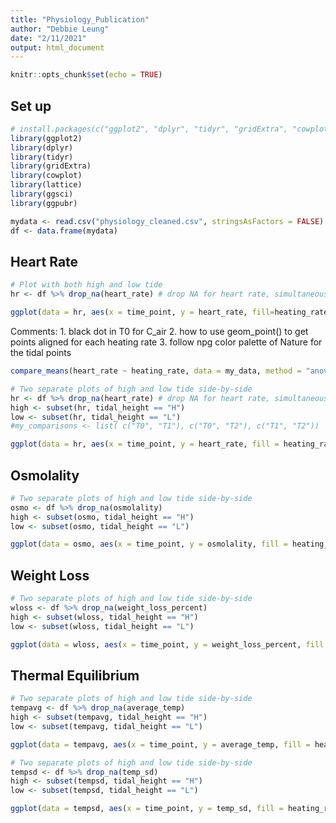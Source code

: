 ```yaml
---
title: "Physiology_Publication"
author: "Debbie Leung"
date: "2/11/2021"
output: html_document
---
```


```r
knitr::opts_chunk$set(echo = TRUE)
```

## Set up
```r
# install.packages(c("ggplot2", "dplyr", "tidyr", "gridExtra", "cowplot", "lattice", "ggsci", "ggpubr"))
library(ggplot2)
library(dplyr)
library(tidyr)
library(gridExtra)
library(cowplot)
library(lattice)
library(ggsci)
library(ggpubr)
```

```r
mydata <- read.csv("physiology_cleaned.csv", stringsAsFactors = FALSE) %>% na_if("")
df <- data.frame(mydata)
```

## Heart Rate

```r
# Plot with both high and low tide
hr <- df %>% drop_na(heart_rate) # drop NA for heart rate, simultaneously filtering for H and L only

ggplot(data = hr, aes(x = time_point, y = heart_rate, fill=heating_rate)) + stat_boxplot(geom = "errorbar") + geom_boxplot() + geom_point(aes(color=tidal_height), alpha=0.7) + labs(x="time point", y="heart rate (hertz)", fill="warming rate") + theme_bw() + scale_fill_npg()
```

Comments:
1. black dot in T0 for C_air
2. how to use geom_point() to get points aligned for each heating rate
3. follow npg color palette of Nature for the tidal points

```r
compare_means(heart_rate ~ heating_rate, data = my_data, method = "anova")
```

```r
# Two separate plots of high and low tide side-by-side
hr <- df %>% drop_na(heart_rate) # drop NA for heart rate, simultaneously filtering for H and L only
high <- subset(hr, tidal_height == "H")
low <- subset(hr, tidal_height == "L")
#my_comparisons <- list( c("T0", "T1"), c("T0", "T2"), c("T1", "T2"))

ggplot(data = hr, aes(x = time_point, y = heart_rate, fill = heating_rate)) + stat_boxplot(geom = "errorbar") + geom_boxplot() + geom_point() + facet_wrap(~tidal_height, labeller = labeller(tidal_height = c("H" = "Tidal Height (TH): High", "L" = "Tidal Height (TH): Low"))) + labs(x="Time Point (TP)", y="Heart Rate (Hertz)", fill="Warming Rate (WR)") + theme_bw() + scale_fill_npg() + annotate("text", x = 2, y = 0.6, label = "WR: p=0.000461, TP: p=010996,", size = 3) + annotate("text", x = 2, y = 0.58, label = "WR*TH: p=0.014742", size = 3)

```

## Osmolality

```r
# Two separate plots of high and low tide side-by-side
osmo <- df %>% drop_na(osmolality) 
high <- subset(osmo, tidal_height == "H")
low <- subset(osmo, tidal_height == "L")

ggplot(data = osmo, aes(x = time_point, y = osmolality, fill = heating_rate)) + stat_boxplot(geom = "errorbar") + geom_boxplot() + geom_point() + facet_wrap(~tidal_height, labeller = labeller(tidal_height = c("H" = "Tidal Height (TH): High", "L" = "Tidal Height (TH): Low"))) + labs(x="Time Point (TP)", y= expression("Osmolality (mOsm"~kg^-1~")"), fill="Warming Rate (WR)") + theme_bw() + scale_fill_npg()

```

## Weight Loss

```r
# Two separate plots of high and low tide side-by-side
wloss <- df %>% drop_na(weight_loss_percent)
high <- subset(wloss, tidal_height == "H")
low <- subset(wloss, tidal_height == "L")

ggplot(data = wloss, aes(x = time_point, y = weight_loss_percent, fill = heating_rate)) + stat_boxplot(geom = "errorbar") + geom_boxplot() + geom_point() + facet_wrap(~tidal_height, labeller = labeller(tidal_height = c("H" = "Tidal Height (TH): High", "L" = "Tidal Height (TH): Low"))) + labs(x="Time Point (TP)", y="Weight Loss Percentage", fill="Warming Rate (WR)") + theme_bw() + scale_fill_npg() + annotate("text", x = 2, y = 3.5, label = "WR: p=3.3e-10, TP: p=0.000118", size = 3)
```

## Thermal Equilibrium

```r
# Two separate plots of high and low tide side-by-side
tempavg <- df %>% drop_na(average_temp)
high <- subset(tempavg, tidal_height == "H")
low <- subset(tempavg, tidal_height == "L")

ggplot(data = tempavg, aes(x = time_point, y = average_temp, fill = heating_rate)) + stat_boxplot(geom = "errorbar") + geom_boxplot() + geom_point() + facet_wrap(~tidal_height, labeller = labeller(tidal_height = c("H" = "Tidal Height (TH): High", "L" = "Tidal Height (TH): Low"))) + labs(x="Time Point (TP)", y= "Average Body Temperature (°C)", fill="Warming Rate (WR)") + theme_bw() + scale_fill_npg() + annotate("text", x = 2, y = 41, label = "WR: p<2e-16, TP: p=0.00228", size = 3)

```
```r
# Two separate plots of high and low tide side-by-side
tempsd <- df %>% drop_na(temp_sd)
high <- subset(tempsd, tidal_height == "H")
low <- subset(tempsd, tidal_height == "L")

ggplot(data = tempsd, aes(x = time_point, y = temp_sd, fill = heating_rate)) + stat_boxplot(geom = "errorbar") + geom_boxplot() + geom_point() + facet_wrap(~tidal_height, labeller = labeller(tidal_height = c("H" = "Tidal Height (TH): High", "L" = "Tidal Height (TH): Low"))) + labs(x="Time Point (TP)", y= "Body Temperature Standard Deviation (°C)", fill="Warming Rate (WR)") + theme_bw() + scale_fill_npg() + annotate("text", x = 2, y = 1.8, label = "WR: p=4.2e-16, WR*TH: p=0.0452", size = 3) + annotate("text", x = 2, y = 1.73, label = "WR*TH*TP: p=0.0255", size = 3)
```

